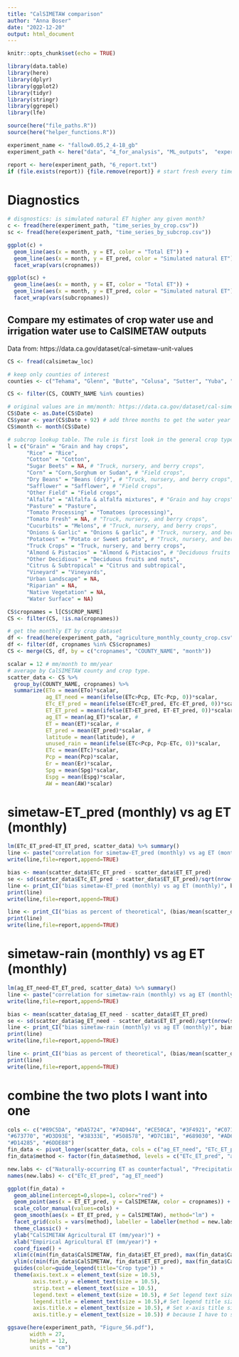 ```yaml
---
title: "CalSIMETAW comparison"
author: "Anna Boser"
date: "2022-12-20"
output: html_document
---
```


```r
knitr::opts_chunk$set(echo = TRUE)

library(data.table)
library(here)
library(dplyr)
library(ggplot2)
library(tidyr)
library(stringr)
library(ggrepel)
library(lfe)

source(here("file_paths.R"))
source(here("helper_functions.R"))
```

```r
experiment_name <- "fallow0.05,2_4-18_gb"
experiment_path <- here("data", "4_for_analysis", "ML_outputs",  "experiments", experiment_name)

report <- here(experiment_path, "6_report.txt")
if (file.exists(report)) {file.remove(report)} # start fresh every time you render
```


# Diagnostics
```r
# disgnostics: is simulated natural ET higher any given month? 
c <- fread(here(experiment_path, "time_series_by_crop.csv"))
sc <- fread(here(experiment_path, "time_series_by_subcrop.csv"))

ggplot(c) + 
  geom_line(aes(x = month, y = ET, color = "Total ET")) + 
  geom_line(aes(x = month, y = ET_pred, color = "Simulated natural ET")) + 
  facet_wrap(vars(cropnames))

ggplot(sc) + 
  geom_line(aes(x = month, y = ET, color = "Total ET")) + 
  geom_line(aes(x = month, y = ET_pred, color = "Simulated natural ET")) + 
  facet_wrap(vars(subcropnames))
```

## Compare my estimates of crop water use and irrigation water use to CalSIMETAW outputs
Data from: https://data.ca.gov/dataset/cal-simetaw-unit-values

```r
CS <- fread(calsimetaw_loc)

# keep only counties of interest
counties <- c("Tehama", "Glenn", "Butte", "Colusa", "Sutter", "Yuba", "Yolo", "Solano", "Sacramento", "San Joaquin", "Stanislaus", "Merced", "Madera", "Fresno", "Kings", "Tulare", "Kern")

CS <- filter(CS, COUNTY_NAME %in% counties)

# original values are in mm/month: https://data.ca.gov/dataset/cal-simetaw-unit-values/resource/10b6414f-c281-4a23-8204-711f867b5109
CS$Date <- as.Date(CS$Date)
CS$year <- year(CS$Date + 92) # add three months to get the water year
CS$month <- month(CS$Date)

# subcrop lookup table. The rule is first look in the general crop types, if it's not there look in the subcrop types. 
l = c("Grain" = "Grain and hay crops", 
      "Rice" = "Rice", 
      "Cotton" = "Cotton", 
      "Sugar Beets" = NA, # "Truck, nursery, and berry crops", 
      "Corn" = "Corn,Sorghum or Sudan", # "Field crops",
      "Dry Beans" = "Beans (dry)", # "Truck, nursery, and berry crops",
      "Safflower" = "Safflower", # "Field crops",
      "Other Field" = "Field crops",
      "Alfalfa" = "Alfalfa & alfalfa mixtures", # "Grain and hay crops", 
      "Pasture" = "Pasture", 
      "Tomato Processing" = "Tomatoes (processing)", 
      "Tomato Fresh" = NA, # "Truck, nursery, and berry crops", 
      "Cucurbits" = "Melons", # "Truck, nursery, and berry crops", 
      "Onions & Garlic" = "Onions & garlic", # "Truck, nursery, and berry crops", 
      "Potatoes" = "Potato or Sweet potato", # "Truck, nursery, and berry crops", 
      "Truck Crops" = "Truck, nursery, and berry crops", 
      "Almond & Pistacios" = "Almond & Pistacios", # "Deciduous fruits and nuts", 
      "Other Decidious" = "Deciduous fruits and nuts", 
      "Citrus & Subtropical" = "Citrus and subtropical", 
      "Vineyard" = "Vineyards", 
      "Urban Landscape" = NA, 
      "Riparian" = NA, 
      "Native Vegetation" = NA, 
      "Water Surface" = NA)

CS$cropnames = l[CS$CROP_NAME]
CS <- filter(CS, !is.na(cropnames))
```

```r
# get the monthly ET by crop dataset
df <- fread(here(experiment_path, "agriculture_monthly_county_crop.csv"))
df <- filter(df, cropnames %in% CS$cropnames)
CS <- merge(CS, df, by = c("cropnames", "COUNTY_NAME", "month"))

scalar = 12 # mm/month to mm/year
# average by CalSIMETAW county and crop type.
scatter_data <- CS %>% 
  group_by(COUNTY_NAME, cropnames) %>% 
  summarize(ETo = mean(ETo)*scalar, 
            ag_ET_need = mean(ifelse(ETc>Pcp, ETc-Pcp, 0))*scalar, 
            ETc_ET_pred = mean(ifelse(ETc>ET_pred, ETc-ET_pred, 0))*scalar, #
            ET_ET_pred = mean(ifelse(ET>ET_pred, ET-ET_pred, 0))*scalar, #
            ag_ET = mean(ag_ET)*scalar, #
            ET = mean(ET)*scalar, #
            ET_pred = mean(ET_pred)*scalar, #
            latitude = mean(latitude), #
            unused_rain = mean(ifelse(ETc<Pcp, Pcp-ETc, 0))*scalar,
            ETc = mean(ETc)*scalar, 
            Pcp = mean(Pcp)*scalar, 
            Er = mean(Er)*scalar, 
            Spg = mean(Spg)*scalar, 
            Espg = mean(Espg)*scalar, 
            AW = mean(AW)*scalar)
```

# simetaw-ET_pred (monthly) vs ag ET (monthly)
```r
lm(ETc_ET_pred~ET_ET_pred, scatter_data) %>% summary()
line <- paste("correlation for simetaw-ET_pred (monthly) vs ag ET (monthly):", cor(scatter_data$ETc_ET_pred,scatter_data$ET_ET_pred))
write(line,file=report,append=TRUE)

bias <- mean(scatter_data$ETc_ET_pred - scatter_data$ET_ET_pred)
se <- sd(scatter_data$ETc_ET_pred - scatter_data$ET_ET_pred)/sqrt(nrow(scatter_data))
line <- print_CI("bias simetaw-ET_pred (monthly) vs ag ET (monthly)", bias, se)
print(line)
write(line,file=report,append=TRUE)

line <- print_CI("bias as percent of theoretical", (bias/mean(scatter_data$ETc_ET_pred))*100, (se/mean(scatter_data$ETc_ET_pred))*100)
print(line)
write(line,file=report,append=TRUE)
```


# simetaw-rain (monthly) vs ag ET (monthly)
```r
lm(ag_ET_need~ET_ET_pred, scatter_data) %>% summary()
line <- paste("correlation for simetaw-rain (monthly) vs ag ET (monthly):", cor(scatter_data$ag_ET_need,scatter_data$ET_ET_pred))
write(line,file=report,append=TRUE)

bias <- mean(scatter_data$ag_ET_need - scatter_data$ET_ET_pred)
se <- sd(scatter_data$ag_ET_need - scatter_data$ET_ET_pred)/sqrt(nrow(scatter_data))
line <- print_CI("bias simetaw-rain (monthly) vs ag ET (monthly)", bias, se)
print(line)
write(line,file=report,append=TRUE)

line <- print_CI("bias as percent of theoretical", (bias/mean(scatter_data$ag_ET_need))*100, (se/mean(scatter_data$ag_ET_need))*100)
print(line)
write(line,file=report,append=TRUE)
```


# combine the two plots I want into one
```r
cols <- c("#89C5DA", "#DA5724", "#74D944", "#CE50CA", "#3F4921", "#C0717C", "#CBD588", "#5F7FC7", 
"#673770", "#D3D93E", "#38333E", "#508578", "#D7C1B1", "#689030", "#AD6F3B", "#CD9BCD", 
"#D14285", "#6DDE88")
fin_data <- pivot_longer(scatter_data, cols = c("ag_ET_need", "ETc_ET_pred"), names_to = "method", values_to = "CalSIMETAW")
fin_data$method <- factor(fin_data$method, levels = c("ETc_ET_pred", "ag_ET_need"))

new.labs <- c("Naturally-occurring ET as counterfactual", "Precipitation as counterfactual")
names(new.labs) <- c("ETc_ET_pred", "ag_ET_need")

ggplot(fin_data) + 
  geom_abline(intercept=0,slope=1, color="red") + 
  geom_point(aes(x = ET_ET_pred, y = CalSIMETAW, color = cropnames)) + 
  scale_color_manual(values=cols) + 
  geom_smooth(aes(x = ET_ET_pred, y = CalSIMETAW), method="lm") + 
  facet_grid(cols = vars(method), labeller = labeller(method = new.labs)) + 
  theme_classic() + 
  ylab("CalSIMETAW Agricultural ET (mm/year)") + 
  xlab("Empirical Agricultural ET (mm/year)") + 
  coord_fixed() + 
  xlim(c(min(fin_data$CalSIMETAW, fin_data$ET_ET_pred), max(fin_data$CalSIMETAW, fin_data$ET_ET_pred))) +
  ylim(c(min(fin_data$CalSIMETAW, fin_data$ET_ET_pred), max(fin_data$CalSIMETAW, fin_data$ET_ET_pred))) +
  guides(color=guide_legend(title="Crop type")) + 
  theme(axis.text.x = element_text(size = 10.5),
        axis.text.y = element_text(size = 10.5),
        strip.text = element_text(size = 10.5),
        legend.text = element_text(size = 10.5), # Set legend text size to 7pt
        legend.title = element_text(size = 10.5),# Set legend title size to 7pt
        axis.title.x = element_text(size = 10.5), # Set x-axis title size to 7pt
        axis.title.y = element_text(size = 10.5)) # because I have to save as size 27 instead of 18, 7*1.5 = 10.5 which will appear 7

ggsave(here(experiment_path, "Figure_S6.pdf"), 
       width = 27,
       height = 12,
       units = "cm")
```

